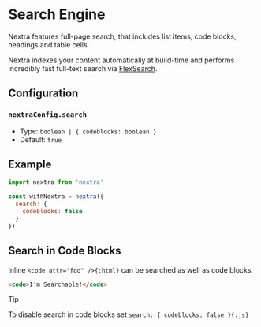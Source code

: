# Search Engine

Nextra features full-page search, that includes list items, code blocks,
headings and table cells.

Nextra indexes your content automatically at build-time and performs incredibly
fast full-text search via
[FlexSearch](https://github.com/nextapps-de/flexsearch).

## Configuration

### `nextraConfig.search`

- Type: `boolean | { codeblocks: boolean }`
- Default: `true`

## Example

```js filename="next.config.mjs" {4-6}
import nextra from 'nextra'

const withNextra = nextra({
  search: {
    codeblocks: false
  }
})
```

## Search in Code Blocks

Inline `<code attr="foo" />{:html}` can be searched as well as code blocks.

```html
<code>I'm Searchable!</code>
```

> [!TIP]
>
> To disable search in code blocks set `search: { codeblocks: false }{:js}`
